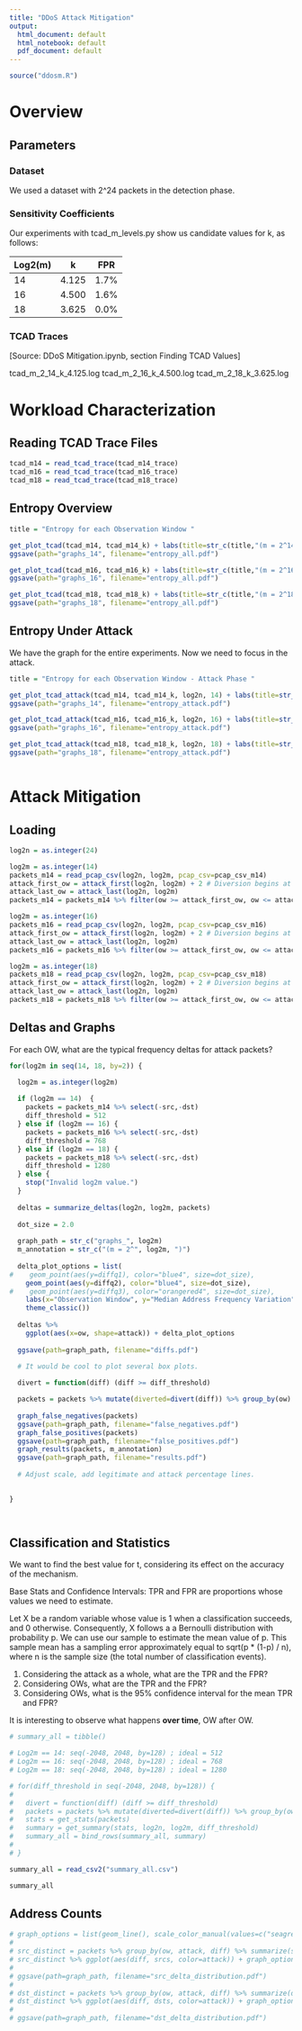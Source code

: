 ```yaml
---
title: "DDoS Attack Mitigation"
output:
  html_document: default
  html_notebook: default
  pdf_document: default
---
```

```r

source("ddosm.R")

```

# Overview

## Parameters

### Dataset

We used a dataset with 2^24 packets in the detection phase.

### Sensitivity Coefficients

Our experiments with tcad_m_levels.py show us candidate values for k, as follows: 

Log2(m) | k     | FPR
--------|-------|-----
14      | 4.125 | 1.7%
16      | 4.500 | 1.6%
18      | 3.625 | 0.0%

### TCAD Traces

[Source: DDoS Mitigation.ipynb, section Finding TCAD Values]

  tcad_m_2_14_k_4.125.log
  tcad_m_2_16_k_4.500.log
  tcad_m_2_18_k_3.625.log

# Workload Characterization

## Reading TCAD Trace Files

```r

tcad_m14 = read_tcad_trace(tcad_m14_trace)
tcad_m16 = read_tcad_trace(tcad_m16_trace)
tcad_m18 = read_tcad_trace(tcad_m18_trace)

```

## Entropy Overview

```r

title = "Entropy for each Observation Window "

get_plot_tcad(tcad_m14, tcad_m14_k) + labs(title=str_c(title,"(m = 2^14)"))
ggsave(path="graphs_14", filename="entropy_all.pdf")

get_plot_tcad(tcad_m16, tcad_m16_k) + labs(title=str_c(title,"(m = 2^16)"))
ggsave(path="graphs_16", filename="entropy_all.pdf")

get_plot_tcad(tcad_m18, tcad_m18_k) + labs(title=str_c(title,"(m = 2^18)"))
ggsave(path="graphs_18", filename="entropy_all.pdf")

```

## Entropy Under Attack

We have the graph for the entire experiments. Now we need to focus in the attack.

```r

title = "Entropy for each Observation Window - Attack Phase "

get_plot_tcad_attack(tcad_m14, tcad_m14_k, log2n, 14) + labs(title=str_c(title,"(m = 2^14)"))
ggsave(path="graphs_14", filename="entropy_attack.pdf")

get_plot_tcad_attack(tcad_m16, tcad_m16_k, log2n, 16) + labs(title=str_c(title,"(m = 2^16)"))
ggsave(path="graphs_16", filename="entropy_attack.pdf")

get_plot_tcad_attack(tcad_m18, tcad_m18_k, log2n, 18) + labs(title=str_c(title,"(m = 2^18)"))
ggsave(path="graphs_18", filename="entropy_attack.pdf")



```

# Attack Mitigation

## Loading 

```r

log2n = as.integer(24)

log2m = as.integer(14)
packets_m14 = read_pcap_csv(log2n, log2m, pcap_csv=pcap_csv_m14) 
attack_first_ow = attack_first(log2n, log2m) + 2 # Diversion begins at the second OW under attack. 
attack_last_ow = attack_last(log2n, log2m)
packets_m14 = packets_m14 %>% filter(ow >= attack_first_ow, ow <= attack_last_ow) 

log2m = as.integer(16)
packets_m16 = read_pcap_csv(log2n, log2m, pcap_csv=pcap_csv_m16)  
attack_first_ow = attack_first(log2n, log2m) + 2 # Diversion begins at the second OW under attack. 
attack_last_ow = attack_last(log2n, log2m)
packets_m16 = packets_m16 %>% filter(ow >= attack_first_ow, ow <= attack_last_ow) 

log2m = as.integer(18)
packets_m18 = read_pcap_csv(log2n, log2m, pcap_csv=pcap_csv_m18) 
attack_first_ow = attack_first(log2n, log2m) + 2 # Diversion begins at the second OW under attack. 
attack_last_ow = attack_last(log2n, log2m)
packets_m18 = packets_m18 %>% filter(ow >= attack_first_ow, ow <= attack_last_ow) 

```


## Deltas and Graphs

For each OW, what are the typical frequency deltas for attack packets? 


```r

for(log2m in seq(14, 18, by=2)) {

  log2m = as.integer(log2m)
  
  if (log2m == 14)  {
    packets = packets_m14 %>% select(-src,-dst)
    diff_threshold = 512
  } else if (log2m == 16) {
    packets = packets_m16 %>% select(-src,-dst)
    diff_threshold = 768
  } else if (log2m == 18) {
    packets = packets_m18 %>% select(-src,-dst)
    diff_threshold = 1280
  } else {
    stop("Invalid log2m value.")
  }
  
  deltas = summarize_deltas(log2n, log2m, packets)
  
  dot_size = 2.0
  
  graph_path = str_c("graphs_", log2m)
  m_annotation = str_c("(m = 2^", log2m, ")") 
  
  delta_plot_options = list(
#    geom_point(aes(y=diffq1), color="blue4", size=dot_size),
    geom_point(aes(y=diffq2), color="blue4", size=dot_size),
#    geom_point(aes(y=diffq3), color="orangered4", size=dot_size),
    labs(x="Observation Window", y="Median Address Frequency Variation", title = str_c("Median Address Frequency Variations ", m_annotation)),
    theme_classic())
  
  deltas %>% 
    ggplot(aes(x=ow, shape=attack)) + delta_plot_options
  
  ggsave(path=graph_path, filename="diffs.pdf")  
  
  # It would be cool to plot several box plots. 

  divert = function(diff) (diff >= diff_threshold)

  packets = packets %>% mutate(diverted=divert(diff)) %>% group_by(ow)
  
  graph_false_negatives(packets)
  ggsave(path=graph_path, filename="false_negatives.pdf")
  graph_false_positives(packets)
  ggsave(path=graph_path, filename="false_positives.pdf")
  graph_results(packets, m_annotation)
  ggsave(path=graph_path, filename="results.pdf")
    
  # Adjust scale, add legitimate and attack percentage lines. 

  
}




```

## Classification and Statistics

We want to find the best value for t, considering its effect on the accuracy of the mechanism. 

Base Stats and Confidence Intervals: TPR and FPR are proportions whose values we need to estimate.

Let X be a random variable whose value is 1 when a classification succeeds, and 0 otherwise. Consequently, X follows a a Bernoulli distribution with probability p. We can use our sample to estimate the mean value of p. This sample mean has a sampling error approximately equal to sqrt(p * (1-p) / n), where n is the sample size (the total number of classification events).     

1. Considering the attack as a whole, what are the TPR and the FPR? 
2. Considering OWs, what are the TPR and the FPR? 
3. Considering OWs, what is the 95% confidence interval for the mean TPR and FPR?  

It is interesting to observe what happens **over time**, OW after OW. 

```r

# summary_all = tibble() 

# Log2m == 14: seq(-2048, 2048, by=128) ; ideal = 512
# Log2m == 16: seq(-2048, 2048, by=128) ; ideal = 768
# Log2m == 18: seq(-2048, 2048, by=128) ; ideal = 1280

# for(diff_threshold in seq(-2048, 2048, by=128)) {
# 
#   divert = function(diff) (diff >= diff_threshold)
#   packets = packets %>% mutate(diverted=divert(diff)) %>% group_by(ow)
#   stats = get_stats(packets)
#   summary = get_summary(stats, log2n, log2m, diff_threshold)
#   summary_all = bind_rows(summary_all, summary)
# 
# }

summary_all = read_csv2("summary_all.csv")

summary_all


```

## Address Counts

```r

# graph_options = list(geom_line(), scale_color_manual(values=c("seagreen4", "orangered1")))
# 
# src_distinct = packets %>% group_by(ow, attack, diff) %>% summarize(srcs=n_distinct(src))
# src_distinct %>% ggplot(aes(diff, srcs, color=attack)) + graph_options
# 
# ggsave(path=graph_path, filename="src_delta_distribution.pdf")
# 
# dst_distinct = packets %>% group_by(ow, attack, diff) %>% summarize(dsts=n_distinct(dst))
# dst_distinct %>% ggplot(aes(diff, dsts, color=attack)) + graph_options
# 
# ggsave(path=graph_path, filename="dst_delta_distribution.pdf")

```

